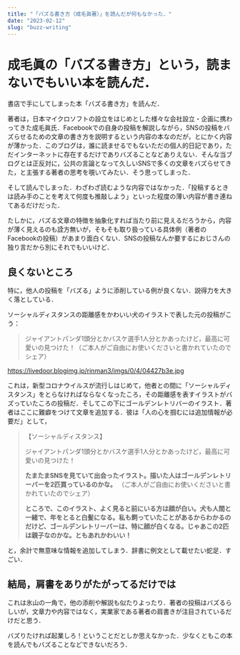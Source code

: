 ```yaml
---
title: "「バズる書き方（成毛眞著）」を読んだが何もなかった．"
date: "2023-02-12"
slug: "buzz-writing"
---
```


# 成毛眞の「バズる書き方」という，読まないでもいい本を読んだ．

書店で手にしてしまった本「バズる書き方」を読んだ．

著者は，日本マイクロソフトの設立をはじめとした様々な会社設立・企画に携わってきた成毛眞氏．Facebookでの自身の投稿を解説しながら，SNSの投稿をバズらせるための文章の書き方を説明するという内容の本なのだが，とにかく内容が薄かった．このブログは，誰に読ませるでもないただの個人的日記であり，ただインターネットに存在するだけでありバズることなどありえない．そんな当ブログとは正反対に，公共の言論となって久しいSNSで多くの文章をバズらせてきた，と主張する著者の思考を覗いてみたい．そう思ってしまった．

そして読んでしまった．わざわざ読むような内容ではなかった．「投稿するときは読み手のことを考えて何度も推敲しよう」といった程度の薄い内容が書き連ねてあるだけだった．

たしかに，バズる文章の特徴を抽象化すれば当たり前に見えるだろうから，内容が薄く見えるのも詮方無いが，そもそも取り扱っている具体例（著者のFacebookの投稿）があまり面白くない．SNSの投稿なんか要するにおじさんの独り言だから別にそれでもいいけど．

## 良くないところ

特に，他人の投稿を「バズる」ように添削している例が良くない．説得力を大きく落としている．

ソーシャルディスタンスの距離感をかわいい犬のイラストで表した元の投稿がこう：

> ジャイアントパンダ1頭分とかバスケ選手1人分とかあったけど，最高に可愛いの見つけた！（ご本人がご自由にお使いくださいと書かれていたのでシェア）

https://livedoor.blogimg.jp/rinman3/imgs/0/4/04427b3e.jpg

これは，新型コロナウイルスが流行しはじめて，他者との間に「ソーシャルディスタンス」をとらなければならなくなったころ，その距離感を表すイラストがバズっていたころの投稿だ．そしてこの下にゴールデンレトリバーのイラスト．著者はここに難癖をつけて文章を追加する．彼は「人の心を掴むには追加情報が必要だ」として，

> 【ソーシャルディスタンス】
> 
> ジャイアントパンダ1頭分とかバスケ選手1人分とかあったけど，最高に可愛いの見つけた！
> 
> **たまたまSNSを見ていて出会ったイラスト。描いた人はゴールデンレトリーバーを2匹買っているのかな。**
> （ご本人がご自由にお使いくださいと書かれていたのでシェア）
> 
> **ところで、このイラスト、よく見ると前にいる方は顔が白い。犬も人間と一緒で、年をとると白髪になる。私も飼っていたことがあるからわかるのだけど、ゴールデンレトリーバーは、特に顔が白くなる。じゃあこの2匹は親子なのかな。ともあれかわいい！**

と，余計で無意味な情報を追加してしまう．辞書に例文として載せたい蛇足．すごい．

## 結局，肩書をありがたがってるだけでは

これは氷山の一角で，他の添削や解説も似たりよったり．著者の投稿はバズるらしいが，文章力や内容ではなく，実業家である著者の肩書きが注目されているだけだと思う．

バズりたければ起業しろ！ということだとしか思えなかった．少なくともこの本を読んでもバズることなどできないだろう．